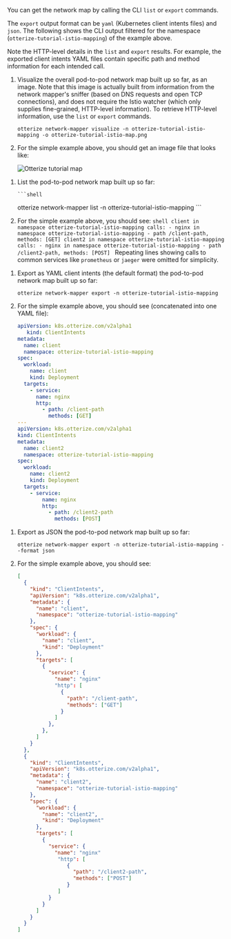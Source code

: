 You can get the network map by calling the CLI `list` or `export` commands.

The `export` output format can be `yaml` (Kubernetes client intents files) and `json`.
The following shows the CLI output filtered for the namespace (`otterize-tutorial-istio-mapping`) of the example above.

Note the HTTP-level details in the `list` and `export` results. For example, the exported client intents YAML files contain specific path and method information for each intended call.

<Tabs>
  <TabItem value="image" label="Image" default>

1. Visualize the overall pod-to-pod network map built up so far, as an image. Note that this image is actually built from information from the network mapper's sniffer (based on DNS requests and open TCP connections), and does not require the Istio watcher (which only supplies fine-grained, HTTP-level information). To retrieve HTTP-level information, use the `list` or `export` commands.

   ```shell
   otterize network-mapper visualize -n otterize-tutorial-istio-mapping -o otterize-tutorial-istio-map.png
   ```
2. For the simple example above, you should get an image file that looks like:

   ![Otterize tutorial map](/img/quick-tutorials/network-mapper/otterize-tutorial-istio-map.png)

</TabItem>
  <TabItem value="list" label="List">

1. List the pod-to-pod network map built up so far:

       ```shell
      otterize network-mapper list -n otterize-tutorial-istio-mapping
       ```
2. For the simple example above, you should see:
       ```shell
        client in namespace otterize-tutorial-istio-mapping calls:
          - nginx in namespace otterize-tutorial-istio-mapping
            - path /client-path, methods: [GET]
        client2 in namespace otterize-tutorial-istio-mapping calls:
          - nginx in namespace otterize-tutorial-istio-mapping
            - path /client2-path, methods: [POST]
       ```
    Repeating lines showing calls to common services like `prometheus` or `jaeger` were omitted for simplicity.


</TabItem>
  <TabItem value="intents" label="Export as intents">

1. Export as YAML client intents (the default format) the pod-to-pod network map built up so far:

   ```shell
   otterize network-mapper export -n otterize-tutorial-istio-mapping
   ```

2. For the simple example above, you should see (concatenated into one YAML file):
   ```yaml
   apiVersion: k8s.otterize.com/v2alpha1
      kind: ClientIntents
   metadata:
     name: client
     namespace: otterize-tutorial-istio-mapping
   spec:
     workload:
       name: client
       kind: Deployment
     targets:
       - service:
         name: nginx
         http:
           - path: /client-path
             methods: [GET]
   ---
   apiVersion: k8s.otterize.com/v2alpha1
   kind: ClientIntents
   metadata:
     name: client2
     namespace: otterize-tutorial-istio-mapping
   spec:
     workload:
       name: client2
       kind: Deployment
     targets:
       - service:
           name: nginx
           http:
             - path: /client2-path
               methods: [POST]
   ```

</TabItem>
  <TabItem value="json" label="Export as JSON">

1. Export as JSON the pod-to-pod network map built up so far:
   ```shell
   otterize network-mapper export -n otterize-tutorial-istio-mapping --format json
   ```

2. For the simple example above, you should see:

    ```json
    [
      {
        "kind": "ClientIntents",
        "apiVersion": "k8s.otterize.com/v2alpha1",
        "metadata": {
          "name": "client",
          "namespace": "otterize-tutorial-istio-mapping"
        },
        "spec": {
          "workload": {
            "name": "client",
            "kind": "Deployment"
          },
          "targets": [
            {
              "service": {
                "name": "nginx"
                "http": [
                  {
                    "path": "/client-path",
                    "methods": ["GET"]
                  }
                ]
              },
            },
          ]
        }
      },
      {
        "kind": "ClientIntents",
        "apiVersion": "k8s.otterize.com/v2alpha1",
        "metadata": {
          "name": "client2",
          "namespace": "otterize-tutorial-istio-mapping"
        },
        "spec": {
          "workload": {
            "name": "client2",
            "kind": "Deployment"
          },
          "targets": [
            {
              "service": {
                "name": "nginx"
                 "http": [
                    {
                      "path": "/client2-path",
                      "methods": ["POST"]
                    }
                 ]
              }
            }
          ]
        }
      }
    ]
    ```

</TabItem>
</Tabs>
